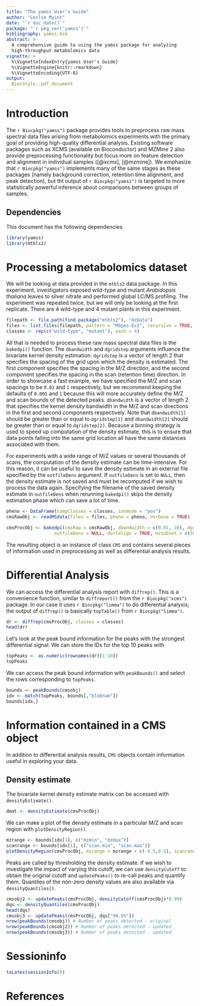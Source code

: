 ```yaml
---
title: "The yamss User's Guide"
author: "Leslie Myint"
date: "`r doc_date()`"
package: "`r pkg_ver('yamss')`"
bibliography: yamss.bib
abstract: >
  A comprehensive guide to using the yamss package for analyzing
  high-throughput metabolomics data
vignette: >
  %\VignetteIndexEntry{yamss User's Guide}
  %\VignetteEngine{knitr::rmarkdown}
  %\VignetteEncoding{UTF-8}
output: 
  BiocStyle::pdf_document
---
```


# Introduction

The `r Biocpkg("yamss")` package provides tools to preprocess raw mass spectral data files arising from metabolomics experiments with the primary goal of providing high-quality differential analysis. Existing software packages such as XCMS (available on Bioconductor) and MZMine 2 also provide preprocessing functionality but focus more on feature detection and alignment in individual samples ([@xcms], [@mzmine]). We emphasize that `r Biocpkg("yamss")` implements many of the same stages as these packages (namely background correction, retention time alignment, and peak detection), but tht output of `r Biocpkg("yamss")` is targeted to more statistically powerful inference about comparisons between groups of samples.

## Dependencies

This document has the following dependencies

```r
library(yamss)
library(mtbls2)
```

# Processing a metabolomics dataset

We will be looking at data provided in the `mtbls2` data package. In this experiment, investigators exposed wild-type and mutant *Arabidopsis thaliana* leaves to silver nitrate and performed global LC/MS profiling. The experiment was repeated twice, but we will only be looking at the first replicate. There are 4 wild-type and 4 mutant plants in this experiment.

```r
filepath <- file.path(find.package("mtbls2"), "mzData")
files <- list.files(filepath, pattern = "MSpos-Ex1", recursive = TRUE, full.names = TRUE)
classes <- rep(c("wild-type", "mutant"), each = 4)
```

All that is needed to process these raw mass spectral data files is the `bakedpi()` function. The `dbandwidth` and `dgridstep` arguments influence the bivariate kernel density estimation. `dgridstep` is a vector of length 2 that specifies the spacing of the grid upon which the density is estimated. The first component specifies the spacing in the M/Z direction, and the second component specifies the spacing in the scan (retention time) direction. In order to showcase a fast example, we have specified the M/Z and scan spacings to be `0.01` and `1` respectively, but we recommend keeping the defaults of `0.005` and `1` because this will more accurately define the M/Z and scan bounds of the detected peaks. `dbandwidth` is a vector of length 2 that specifies the kernel density bandwidth in the M/Z and scan directions in the first and second components respectively. Note that `dbandwidth[1]` should be greater than or equal to `dgridstep[1]` and `dbandwidth[2]` should be greater than or equal to `dgridstep[2]`. Because a binning strategy is used to speed up computation of the density estimate, this is to ensure that data points falling into the same grid location all have the same distances associated with them.

For experiments with a wide range of M/Z values or several thousands of scans, the computation of the density estimate can be time-intensive. For this reason, it can be useful to save the density estimate in an external file specified by the `outfileDens` argument. If `outfileDens` is set to `NULL`, then the density estimate is not saved and must be recomputed if we wish to process the data again. Specifying the filename of the saved density estimate in `outfileDens` when rerunning `bakedpi()` skips the density estimation phase which can save a lot of time.

```r
pheno <- DataFrame(sampClasses = classes, ionmode = "pos")
cmsRawObj <- readMSdata(files = files, pheno = pheno, verbose = TRUE)
```

```r
cmsProcObj <- bakedpi(cmsRaw = cmsRawObj, dbandwidth = c(0.01, 10), dgridstep = c(0.01, 1),
                  outfileDens = NULL, dortalign = TRUE, mzsubset = c(500, 520), verbose = TRUE)
```

The resulting object is an instance of class `CMS` and contains several pieces of information used in preprocessing as well as differential analysis results.

# Differential Analysis

We can access the differential analysis report with `diffrep()`. This is a convenience function, similar to `diffreport()` from the `r Biocpkg("xcms")` package.  In our case it uses `r Biocpkg("limma")` to do differential analysis; the output of `diffrep()` is basically `topTable()` from `r Biocpkg("limma")`.

```r
dr <- diffrep(cmsProcObj, classes = classes)
head(dr)
```

Let's look at the peak bound information for the peaks with the strongest differential signal. We can store the IDs for the top 10 peaks with

```r
topPeaks <- as.numeric(rownames(dr)[1:10])
topPeaks
```

We can access the peak bound information with `peakBounds()` and select the rows corresponding to `topPeaks`.

```r
bounds <- peakBounds(cmsobj)
idx <- match(topPeaks, bounds[,"blobnum"])
bounds[idx,]
```

# Information contained in a CMS object

In addition to differential analysis results, `CMS` objects contain information useful in exploring your data.

## Density estimate

The bivariate kernel density estimate matrix can be accessed with `densityEstimate()`.

```r
dmat <- densityEstimate(cmsProcObj)
```

We can make a plot of the density estimate in a particular M/Z and scan region with `plotDensityRegion()`.

```r
mzrange <- bounds[idx[1], c("mzmin", "mzmax")]
scanrange <- bounds[idx[1], c("scan.min", "scan.max")]
plotDensityRegion(cmsProcObj, mzrange = mzrange + c(-0.5,0.5), scanrange = scanrange + c(-30,30))
```

Peaks are called by thresholding the density estimate. If we wish to investigate the impact of varying this cutoff, we can use `densityCutoff` to obtain the original cutoff and `updatePeaks()` to re-call peaks and quantify them. Quantiles of the non-zero density values are also available via `densityQuantiles()`.

```r
cmsobj2 <- updatePeaks(cmsProcObj, densityCutoff(cmsProcObj)*0.99)
dqs <- densityQuantiles(cmsProcObj)
head(dqs)
cmsobj3 <- updatePeaks(cmsProcObj, dqs["98.5%"])
nrow(peakBounds(cmsobj)) # Number of peaks detected - original
nrow(peakBounds(cmsobj2)) # Number of peaks detected - updated
nrow(peakBounds(cmsobj3)) # Number of peaks detected - updated
```

# Sessioninfo

```r
toLatex(sessionInfo())
```

# References


